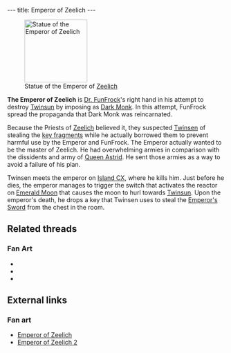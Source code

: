 ---
title: Emperor of Zeelich
---

{{twinsunica import}}{{Infobox Enemy
 |image=Emperor.jpg
 |race=sup
 |gender=male
 |size=small
 |lba1=
 |lba2=yes
 |alignment=emperor
 |occupation=
 |requires=
 |melee=yes
 |ranged=
 |magic=
 |explosive=
 |range=none
 |speed=none
 |damage=none
 |rate=none
 |reaction=
 |recovery=
}}

[[Image:Emperor statue.gif|right|145px|thumb|Statue of the Emperor of [[Zeelich]]]]

'''The Emperor of Zeelich''' is [[Dr. FunFrock]]'s right hand in his attempt to destroy [[Twinsun]] by imposing as [[Dark Monk]]. In this attempt, FunFrock spread the propaganda that Dark Monk was reincarnated.

Because the Priests of [[Zeelich]] believed it, they suspected [[Twinsen]] of stealing the [[Dark Monk's key|key fragments]] while he actually borrowed them to prevent harmful use by the Emperor and FunFrock. The Emperor actually wanted to be the master of Zeelich. He had overwhelming armies in comparison with the dissidents and army of [[Astrid|Queen Astrid]]. He sent those armies as a way to avoid a failure of his plan.

Twinsen meets the emperor on [[Island CX]], where he kills him. Just before he dies, the emperor manages to trigger the switch that activates the reactor on [[Emerald Moon]] that causes the moon to hurl towards [[Twinsun]]. Upon the emperor's death, he drops a key that Twinsen uses to steal the [[Emperor's Sword]] from the chest in the room.

==Related threads==
===Fan Art===
* {{thread|id=7692|title=Another Emperor}}
* {{thread|id=4336|title=Emperor wallpaper}}
* {{thread|id=4236|title=Emperor}}

==External links==
===Fan art===
* [http://www.deviantart.com/deviation/7406127/?qo=81&q=by%3Asepulchrave&qh=sort%3Atime+-in%3Ascraps Emperor of Zeelich]
* [http://www.deviantart.com/view/16452412/ Emperor of Zeelich 2]